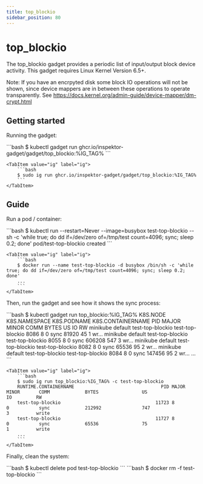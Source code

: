 ```yaml
---
title: top_blockio
sidebar_position: 80
---
```



# top_blockio

The top_blockio gadget provides a periodic list of input/output block device activity.
This gadget requires Linux Kernel Version 6.5+.

Note: If you have an encrpyted disk some block IO operations will not be shown, since device mappers are in between these operations to operate transparently. See https://docs.kernel.org/admin-guide/device-mapper/dm-crypt.html

## Getting started

Running the gadget:

<Tabs groupId="env">
    <TabItem value="kubectl-gadget" label="kubectl gadget">
        ```bash
        $ kubectl gadget run ghcr.io/inspektor-gadget/gadget/top_blockio:%IG_TAG%
        ```
    </TabItem>

    <TabItem value="ig" label="ig">
        ```bash
        $ sudo ig run ghcr.io/inspektor-gadget/gadget/top_blockio:%IG_TAG%
        ```
    </TabItem>
</Tabs>

## Guide

Run a pod / container:

<Tabs groupId="env">
    <TabItem value="kubectl-gadget" label="kubectl gadget">
        ```bash
        $ kubectl run --restart=Never --image=busybox test-top-blockio -- sh -c 'while true; do dd if=/dev/zero of=/tmp/test count=4096; sync; sleep 0.2; done'
        pod/test-top-blockio created
        ```
    </TabItem>

    <TabItem value="ig" label="ig">
        ```bash
        $ docker run --name test-top-blockio -d busybox /bin/sh -c 'while true; do dd if=/dev/zero of=/tmp/test count=4096; sync; sleep 0.2; done'
        ...
        ```
    </TabItem>
</Tabs>

Then, run the gadget and see how it shows the sync process:

<Tabs groupId="env">
    <TabItem value="kubectl-gadget" label="kubectl gadget">
        ```bash
        $ kubectl gadget run top_blockio:%IG_TAG%
        K8S.NODE            K8S.NAMESPACE       K8S.PODNAME         K8S.CONTAINERNAME          PID MAJOR      MINOR      COMM       BYTES      US        IO        RW 
        minikube            default             test-top-blockio    test-top-blockio          8086 8          0          sync       81920      45        1         wr…
        minikube            default             test-top-blockio    test-top-blockio          8055 8          0          sync       606208     547       3         wr…
        minikube            default             test-top-blockio    test-top-blockio          8082 8          0          sync       65536      95        2         wr…
        minikube            default             test-top-blockio    test-top-blockio          8084 8          0          sync       147456     95        2         wr…
        ...
        ```
    </TabItem>

    <TabItem value="ig" label="ig">
        ```bash
        $ sudo ig run top_blockio:%IG_TAG% -c test-top-blockio
        RUNTIME.CONTAINERNAME                                PID MAJOR       MINOR       COMM             BYTES                US                   IO         RW     
        test-top-blockio                                   11723 8           0           sync             212992               747                  3          write  
        test-top-blockio                                   11727 8           0           sync             65536                75                   1          write  
        ...
        ```
    </TabItem>
</Tabs>

Finally, clean the system:

<Tabs groupId="env">
<TabItem value="kubectl-gadget" label="kubectl gadget">
```bash
$ kubectl delete pod test-top-blockio
```
</TabItem>

<TabItem value="ig" label="ig">
```bash
$ docker rm -f test-top-blockio
```
</TabItem>
</Tabs>